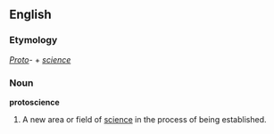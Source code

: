==English==
===Etymology===
''[[Proto]]-'' + ''[[science]]''

=== Noun ===
'''protoscience'''
#A new area or field of [[science]] in the process of being established.